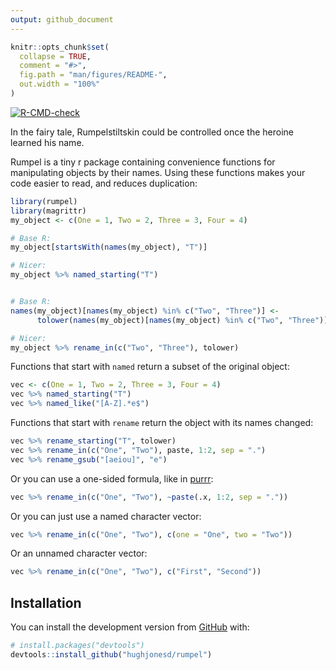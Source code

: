 ```yaml
---
output: github_document
---
```


<!-- README.md is generated from README.Rmd. Please edit that file -->

```r
knitr::opts_chunk$set(
  collapse = TRUE,
  comment = "#>",
  fig.path = "man/figures/README-",
  out.width = "100%"
)
```


<!-- badges: start -->
[![R-CMD-check](https://github.com/hughjonesd/rumpel/workflows/R-CMD-check/badge.svg)](https://github.com/hughjonesd/rumpel/actions)
<!-- badges: end -->

In the fairy tale, Rumpelstiltskin could be controlled once the heroine
learned his name. 

Rumpel is a tiny r package containing convenience functions for manipulating
objects by their names. Using these functions makes your code easier to read,
and reduces duplication:

```r
library(rumpel)
library(magrittr)
my_object <- c(One = 1, Two = 2, Three = 3, Four = 4)

# Base R:
my_object[startsWith(names(my_object), "T")]

# Nicer:
my_object %>% named_starting("T")


# Base R:
names(my_object)[names(my_object) %in% c("Two", "Three")] <-
      tolower(names(my_object)[names(my_object) %in% c("Two", "Three")])

# Nicer:
my_object %>% rename_in(c("Two", "Three"), tolower)
```



Functions that start with `named` return a subset of the original
object:

```r

vec <- c(One = 1, Two = 2, Three = 3, Four = 4)
vec %>% named_starting("T")
vec %>% named_like("[A-Z].*e$")
```

Functions that start with `rename` return the object with its
names changed:

```r
vec %>% rename_starting("T", tolower)
vec %>% rename_in(c("One", "Two"), paste, 1:2, sep = ".")
vec %>% rename_gsub("[aeiou]", "e")
```

Or you can use a one-sided formula, like in [purrr](https://purrr.tidyverse.org/):

```r
vec %>% rename_in(c("One", "Two"), ~paste(.x, 1:2, sep = "."))
```

Or you can just use a named character vector:

```r
vec %>% rename_in(c("One", "Two"), c(one = "One", two = "Two"))
```

Or an unnamed character vector:

```r
vec %>% rename_in(c("One", "Two"), c("First", "Second"))
```


## Installation

You can install the development version from [GitHub](https://github.com/) with:

``` r
# install.packages("devtools")
devtools::install_github("hughjonesd/rumpel")
```
